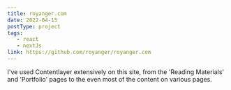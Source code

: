 ```yaml
---
title: royanger.com
date: 2022-04-15
postType: project
tags:
   - react
   - nextJs
link: https://github.com/royanger/royanger.com
---
```


I've used Contentlayer extensively on this site, from the 'Reading Materials' and 'Portfolio' pages to the even most of the content on various pages.
